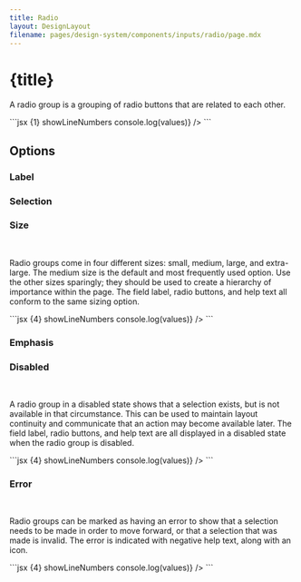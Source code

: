 ```yaml
---
title: Radio
layout: DesignLayout
filename: pages/design-system/components/inputs/radio/page.mdx
---
```



# {title}

A radio group is a grouping of radio buttons that are related to each other.

<MainView />


<CodeView>
  <CodeViewItem title="Sapa">
```jsx {1} showLineNumbers
<RadioGroup
    direction="vertical"
    value={10}
    options={[
        { value: 10, label: "Small" },
        { value: 20, label: "Medium" },
        { value: 30, label: "Large" },
    ]}
    onChange={(e, values) => console.log(values)}
/>
```
  </CodeViewItem>
</CodeView>

## Options 

### Label


### Selection



### Size

<SizeView />

&nbsp;

Radio groups come in four different sizes: small, medium, large, and
extra-large. The medium size is the default and most frequently used
option. Use the other sizes sparingly; they should be used to create a
hierarchy of importance within the page. The field label, radio
buttons, and help text all conform to the same sizing option.


<CodeView>
  <CodeViewItem title="Sapa">
```jsx {4} showLineNumbers
<RadioGroup
    direction="vertical"
    value={10}
    size="extra-large"
    options={[
        { value: 10, label: "Travel" },
        { value: 20, label: "Music" },
        { value: 30, label: "Shopping" },
    ]}
    onChange={(e, values) => console.log(values)}
/>
```
  </CodeViewItem>
</CodeView>


### Emphasis




### Disabled

<DisabledView />

&nbsp;

A radio group in a disabled state shows that a selection exists, but
is not available in that circumstance. This can be used to maintain
layout continuity and communicate that an action may become available
later. The field label, radio buttons, and help text are all displayed
in a disabled state when the radio group is disabled.


<CodeView>
  <CodeViewItem title="Sapa">
```jsx {4} showLineNumbers
<RadioGroup
    direction="vertical"
    value={10}
    disabled
    options={[
        { value: 10, label: "Travel" },
        { value: 20, label: "Music" },
        { value: 30, label: "Shopping" },
    ]}
    onChange={(e, values) => console.log(values)}
/>
```
  </CodeViewItem>
</CodeView>


### Error

<ErrorView />

&nbsp;

Radio groups can be marked as having an error to show that a selection
needs to be made in order to move forward, or that a selection that
was made is invalid. The error is indicated with negative help text,
along with an icon.


<CodeView>
  <CodeViewItem title="Sapa">
```jsx {4} showLineNumbers
 <RadioGroup
    direction="vertical"
    value={10}
    variant="danger"
    options={[
        { value: 10, label: "Travel" },
        { value: 20, label: "Music" },
        { value: 30, label: "Shopping" },
    ]}
    onChange={(e, values) => console.log(values)}
/>
```
  </CodeViewItem>
</CodeView>


